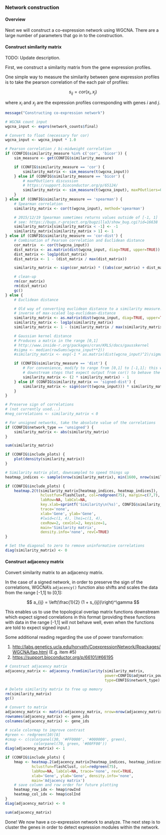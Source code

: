 ### Network construction

#### Overview

Next we will construct a co-expression network using WGCNA. There are a large
number of parameters that go in to the construction.

#### Construct similarity matrix

TODO: Update description.

First, we construct a similarity matrix from the gene expression profiles.

One simple way to measure the similarity between gene expression profiles is to
take the pearson correlation of the each pair of profiles:

$$
s_{ij} = cor(x_i,x_j)
$$

where $x_i$ and $x_j$ are the expression profiles corresponding with genes $i$
and $j$.

```r
message("Constructing co-expression network")

# WGCNA count input
wgcna_input <- exprs(network_counts$final)

# Convert to float (necessary for cor)
wgcna_input <- wgcna_input * 1.0

# Pearson correlation / bi-midweight correlation
if (CONFIG$similarity_measure %in% c('cor', 'bicor')) {
    sim_measure <- get(CONFIG$similarity_measure)

    if (CONFIG$similarity_measure == 'cor') {
        similarity_matrix <- sim_measure(t(wgcna_input))
    } else if (CONFIG$similarity_measure == 'bicor') {
        # maxPOutliers discussion
        # https://support.bioconductor.org/p/65124/
        similarity_matrix <- sim_measure(t(wgcna_input), maxPOutliers=0.1)
    }
} else if (CONFIG$similarity_measure == 'spearman') {
    # Spearman correlation
    similarity_matrix <- cor(t(wgcna_input), method='spearman')

    # 2015/12/19 Spearman sometimes returns values outside of [-1, 1]
    # see: https://bugs.r-project.org/bugzilla3/show_bug.cgi?id=16638
    similarity_matrix[similarity_matrix < -1] <- -1
    similarity_matrix[similarity_matrix > 1] <- 1
} else if (CONFIG$similarity_measure == 'cor-dist') {
    # Combination of Pearson correlation and Euclidean distance
    cor_matrix  <- cor(t(wgcna_input))
    dist_matrix <- as.matrix(dist(wgcna_input, diag=TRUE, upper=TRUE))
    dist_matrix <- log1p(dist_matrix)
    dist_matrix <- 1 - (dist_matrix / max(dist_matrix))

    similarity_matrix <- sign(cor_matrix) * ((abs(cor_matrix) + dist_matrix)/ 2)

    # clean-up
    rm(cor_matrix)
    rm(dist_matrix)
    gc()
} else {
    # Euclidean distance

    # Old way of converting euclidean distance to a similarity measure:
    # inverse of max-scaled log-euclidean-distance
    similarity_matrix <- as.matrix(dist(wgcna_input, diag=TRUE, upper=TRUE))
    similarity_matrix <- log1p(similarity_matrix)
    similarity_matrix <- 1 - (similarity_matrix / max(similarity_matrix))

    # Gaussian kernel distance
    # Produces a matrix in the range [0,1]
    # http://www.inside-r.org/packages/cran/KRLS/docs/gausskernel
    #sigma <- median(rowSums(wgcna_input**2))
    #similarity_matrix <- exp(-1 * as.matrix(dist(wgcna_input)^2)/sigma)

    if (CONFIG$similarity_measure == 'dist') {
        # For convenience, modify to range from [0,1] to [-1,1]; this will allow 
        # downstream steps that expect output from cor() to behave the same
        similarity_matrix <- (2 * similarity_matrix) - 1
    } else if (CONFIG$similarity_matrix == 'signed-dist') {
        similarity_matrix <- sign(cor(t(wgcna_input))) * similarity_matrix
    }
}

# Preserve sign of correlations
# (not currently used...)
#neg_correlations <- similarity_matrix < 0

# For unsigned networks, take the absolute value of the correlations
if (CONFIG$network_type == 'unsigned') {
    similarity_matrix <- abs(similarity_matrix)
}
```

```r
sum(similarity_matrix)
```

```r
if (CONFIG$include_plots) {
    plot(density(similarity_matrix))
}
```

```r
# Similarity matrix plot, downsampled to speed things up
heatmap_indices <- sample(nrow(similarity_matrix), min(1600, nrow(similarity_matrix)))

if (CONFIG$include_plots) {
    heatmap.2(t(similarity_matrix[heatmap_indices, heatmap_indices]),
                hclustfun=flashClust, col=redgreen(75), margin=c(7,7),
                labRow=NA, labCol=NA, 
                key.xlab=sprintf('Similarity\n(%s)', CONFIG$similarity_measure),
                trace='none',
                xlab='Gene', ylab='Gene',
                #lwid=c(1, 4), lhei=c(1, 4),
                cexRow=2, cexCol=2, keysize=1,
                main='Similarity matrix',
                density.info='none', revC=TRUE)
}

# Set the diagonal to zero to remove uninformative correlations
diag(similarity_matrix) <- 0

```

#### Construct adjacency matrix

Convert similarity matrix to an adjacency matrix.

In the case of a signed network, in order to preserve the sign of the
correlations, WGCNA's `adjacency()` function also shifts and scales the data
from the range [-1,1] to [0,1]:

$$
a_{ij} = \left(\frac{1}{2} (1 + s_{ij})\right)^\gamma
$$

This enables us to use the topological overlap matrix functions downstream
which expect signed correlations in this format (providing these functions with
data in the range [-1,1] will not behave well, even when the functions are told
to expect signed input.)

Some additional reading regarding the use of power transformation:

1. [http://labs.genetics.ucla.edu/horvath/CoexpressionNetwork/Rpackages/WGCNA/faq.html](WGCNA FAQ) (E.g. item #5)
2. [https://support.bioconductor.org/p/66101/#66195](Bioconductor Support - Question: Theoretical WGCNA Question)

```r
# Construct adjacency matrix
adjacency_matrix <- adjacency.fromSimilarity(similarity_matrix,
                                             power=CONFIG$adjmatrix_power,
                                             type=CONFIG$network_type)

# Delete similarity matrix to free up memory
rm(similarity_matrix)
gc()

# Convert to matrix
adjacency_matrix <- matrix(adjacency_matrix, nrow=nrow(adjacency_matrix))
rownames(adjacency_matrix) <- gene_ids
colnames(adjacency_matrix) <- gene_ids
```

```r
# scale colormap to improve contrast
#green <- redgreen(10)[8]
#cmap <- c(colorpanel(30, '#FF0000', '#000000', green),
#            colorpanel(70, green, '#00FF00'))
diag(adjacency_matrix) <- 1

if (CONFIG$include_plots) {
    hmap <- heatmap.2(adjacency_matrix[heatmap_indices, heatmap_indices],
            hclustfun=flashClust, col=redgreen(75),
            labRow=NA, labCol=NA, trace='none', revC=TRUE,
            xlab='Gene', ylab='Gene', density.info='none',
            main='Adjacency matrix')
    # save column and row order for future plotting
    heatmap_row_idx <- hmap$rowInd
    heatmap_col_idx <- hmap$colInd
}
diag(adjacency_matrix) <- 0
```

```r
sum(adjacency_matrix)
```

Done! We now have a co-expression network to analyze. The next step is to
cluster the genes in order to detect expression modules within the network.

